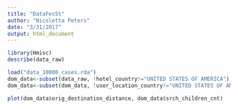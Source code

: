 ```yaml
---
title: "DataFes5t"
author: "Nicoletta Peters"
date: "3/31/2017"
output: html_document
---
```


```r
library(Hmisc)
describe(data_raw)

```

```r
load("data_10000_cases.rda")
dom_data<-subset(data_raw, !hotel_country!="UNITED STATES OF AMERICA")
dom_data<-subset(dom_data, !user_location_country!="UNITED STATES OF AMERICA")
```

```r
plot(dom_data$orig_destination_distance, dom_data$srch_children_cnt)
```

